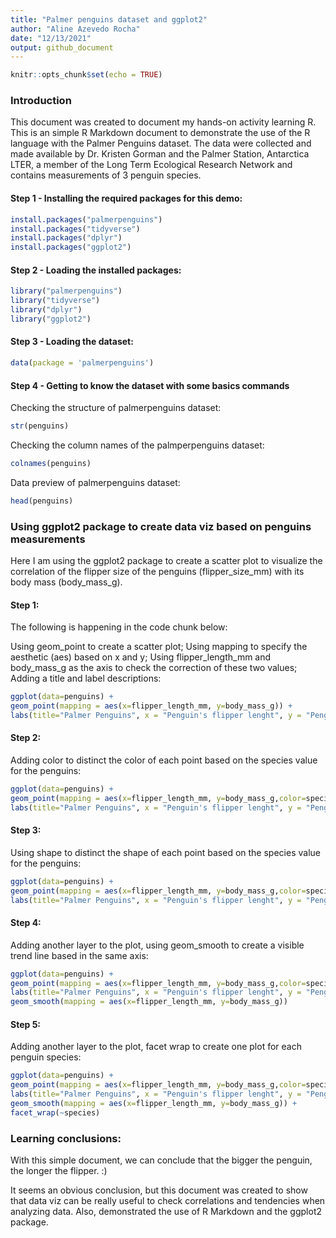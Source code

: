```yaml
---
title: "Palmer penguins dataset and ggplot2"
author: "Aline Azevedo Rocha"
date: "12/13/2021"
output: github_document
---
```


```r
knitr::opts_chunk$set(echo = TRUE)
```

### Introduction

This document was created to document my hands-on activity learning R. 
This is an simple R Markdown document to demonstrate the use of the R language with the Palmer Penguins dataset. The data were collected and made available by Dr. Kristen Gorman and the Palmer Station, Antarctica LTER, a member of the Long Term Ecological Research Network and contains measurements of 3 penguin species.


#### Step 1 - Installing the required packages for this demo:

```r
install.packages("palmerpenguins")
install.packages("tidyverse")
install.packages("dplyr")
install.packages("ggplot2")
```



#### Step 2 - Loading the installed packages: 

```r
library("palmerpenguins")
library("tidyverse")
library("dplyr")
library("ggplot2")

```



#### Step 3 - Loading the dataset:

```r
data(package = 'palmerpenguins')
```



#### Step 4 - Getting to know the dataset with some basics commands 

Checking the structure of palmerpenguins dataset:

```r
str(penguins)
```

Checking the column names of the palmperpenguins dataset: 

```r
colnames(penguins)
```

Data preview of palmerpenguins dataset:

```r
head(penguins)
```

### Using ggplot2 package to create data viz based on penguins measurements


Here I am using the ggplot2 package to create a scatter plot to visualize the correlation of the flipper size of the penguins (flipper_size_mm) with its body mass (body_mass_g). 


#### Step 1: 

The following is happening in the code chunk below:

Using geom_point to create a scatter plot; 
Using mapping to specify the aesthetic (aes) based on x and y;
Using flipper_length_mm and body_mass_g as the axis to check the correction of these two values;
Adding a title and label descriptions:


```r
ggplot(data=penguins) + 
geom_point(mapping = aes(x=flipper_length_mm, y=body_mass_g)) +
labs(title="Palmer Penguins", x = "Penguin's flipper lenght", y = "Penguin's size")
```


#### Step 2: 

Adding color to distinct the color of each point based on the species value for the penguins:

```r
ggplot(data=penguins) + 
geom_point(mapping = aes(x=flipper_length_mm, y=body_mass_g,color=species)) +
labs(title="Palmer Penguins", x = "Penguin's flipper lenght", y = "Penguin's size")
```


#### Step 3: 

Using shape to distinct the shape of each point based on the species value for the penguins:

```r
ggplot(data=penguins) + 
geom_point(mapping = aes(x=flipper_length_mm, y=body_mass_g,color=species,shape=species)) +
labs(title="Palmer Penguins", x = "Penguin's flipper lenght", y = "Penguin's size")
```


#### Step 4: 

Adding another layer to the plot, using geom_smooth to create a visible trend line based in the same axis:

```r
ggplot(data=penguins) + 
geom_point(mapping = aes(x=flipper_length_mm, y=body_mass_g,color=species,shape=species)) +
labs(title="Palmer Penguins", x = "Penguin's flipper lenght", y = "Penguin's size") +
geom_smooth(mapping = aes(x=flipper_length_mm, y=body_mass_g))

```

#### Step 5: 

Adding another layer to the plot, facet wrap to create one plot for each penguin species:  

```r
ggplot(data=penguins) + 
geom_point(mapping = aes(x=flipper_length_mm, y=body_mass_g,color=species,shape=species)) +
labs(title="Palmer Penguins", x = "Penguin's flipper lenght", y = "Penguin's size") +
geom_smooth(mapping = aes(x=flipper_length_mm, y=body_mass_g)) +
facet_wrap(~species)

```



### Learning conclusions:

With this simple document, we can conclude that the bigger the penguin, the longer the flipper. :)

It seems an obvious conclusion, but this document was created to show that data viz can be really useful to check correlations and tendencies when analyzing data. Also, demonstrated the use of R Markdown and the ggplot2 package. 



